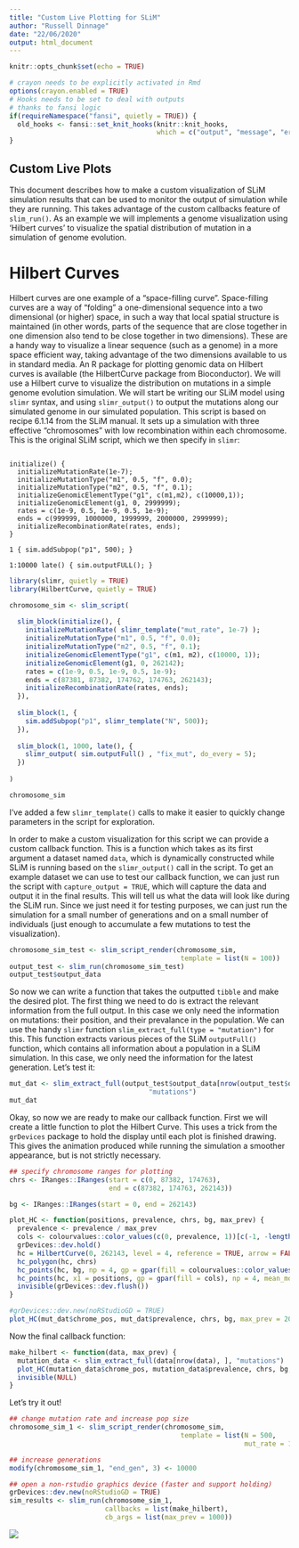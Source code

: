 ```yaml
---
title: "Custom Live Plotting for SLiM"
author: "Russell Dinnage"
date: "22/06/2020"
output: html_document
---
```


```r
knitr::opts_chunk$set(echo = TRUE)
```

```r
# crayon needs to be explicitly activated in Rmd
options(crayon.enabled = TRUE)
# Hooks needs to be set to deal with outputs
# thanks to fansi logic
if(requireNamespace("fansi", quietly = TRUE)) {
  old_hooks <- fansi::set_knit_hooks(knitr::knit_hooks, 
                                     which = c("output", "message", "error"))
}
```

## Custom Live Plots

This document describes how to make a custom visualization of SLiM simulation results that can be used to monitor the output of simulation while they are running. This takes advantage of the custom callbacks feature of `slim_run()`. As an example we will implements a genome visualization using 'Hilbert  curves' to visualize the spatial distribution of mutation in a simulation of genome evolution.

# Hilbert Curves

Hilbert curves are one example of a "space-filling curve". Space-filling curves are a way of "folding" a one-dimensional sequence into a two dimensional (or higher) space, in such a way that local spatial structure is maintained (in other words, parts of the sequence that are close together in one dimension also tend to be close together in two dimensions). These are a handy way to visualize a linear sequence (such as a genome) in a more space efficient way, taking advantage of the two dimensions available to us in standard media. An R package for plotting genomic data on Hilbert curves is available (the HilbertCurve package from Bioconductor). We will use a Hilbert curve to visualize the distribution on mutations in a simple genome evolution simulation. We will start be writing our SLiM model using `slimr` syntax, and using `slimr_output()` to output the mutations along our simulated genome in our simulated population. This script is based on recipe 6.1.14 from the SLiM manual. It sets up a simulation with three effective "chromosomes" with low recombination within each chromosome. This is the original SLiM script, which we then specify in `slimr`:

```

initialize() {
  initializeMutationRate(1e-7);
  initializeMutationType("m1", 0.5, "f", 0.0);
  initializeMutationType("m2", 0.5, "f", 0.1);
  initializeGenomicElementType("g1", c(m1,m2), c(10000,1));
  initializeGenomicElement(g1, 0, 2999999);
  rates = c(1e-9, 0.5, 1e-9, 0.5, 1e-9);
  ends = c(999999, 1000000, 1999999, 2000000, 2999999);
  initializeRecombinationRate(rates, ends);
}

1 { sim.addSubpop("p1", 500); }

1:10000 late() { sim.outputFULL(); }

```

```r
library(slimr, quietly = TRUE)
library(HilbertCurve, quietly = TRUE)
```

```r

chromosome_sim <- slim_script(
  
  slim_block(initialize(), {
    initializeMutationRate( slimr_template("mut_rate", 1e-7) );
    initializeMutationType("m1", 0.5, "f", 0.0);
    initializeMutationType("m2", 0.5, "f", 0.1);
    initializeGenomicElementType("g1", c(m1, m2), c(10000, 1));
    initializeGenomicElement(g1, 0, 262142);
    rates = c(1e-9, 0.5, 1e-9, 0.5, 1e-9);
    ends = c(87381, 87382, 174762, 174763, 262143);
    initializeRecombinationRate(rates, ends);
  }),
  
  slim_block(1, {
    sim.addSubpop("p1", slimr_template("N", 500));
  }),
  
  slim_block(1, 1000, late(), {
    slimr_output( sim.outputFull() , "fix_mut", do_every = 5);
  })
  
)

chromosome_sim

```

I've added a few `slimr_template()` calls to make it easier to quickly change parameters in the script for exploration.

In order to make a custom visualization for this script we can provide a custom callback function. This is a function which takes as its first argument a dataset named `data`, which is dynamically constructed while SLiM is running based on the `slimr_output()` call in the script. To get an example dataset we can use to test our callback function, we can just run the script with `capture_output = TRUE`, which will capture the data and output it in the final results. This will tell us what the data will look like during the SLiM run. Since we just need it for testing purposes, we can just run the simulation for a small number of generations and on a small number of individuals (just enough to accumulate a few mutations to test the visualization).

```r
chromosome_sim_test <- slim_script_render(chromosome_sim,
                                           template = list(N = 100))
output_test <- slim_run(chromosome_sim_test)
output_test$output_data
```

So now we can write a function that takes the outputted `tibble` and make the desired plot. The first thing we need to do is extract the relevant information from the full output. In this case we only need the information on mutations: their position, and their prevalance in the population. We can use the handy `slimr` function `slim_extract_full(type = "mutation")` for this. This function extracts various pieces of the SLiM `outputFull()` function, which contains all information about a population in a SLiM simulation. In this case, we only need the information for the latest generation. Let's test it:

```r
mut_dat <- slim_extract_full(output_test$output_data[nrow(output_test$output_data), ],
                                   "mutations")
mut_dat
```

Okay, so now we are ready to make our callback function. First we will create a little function to plot the Hilbert Curve. This uses a trick from the `grDevices` package to hold the display until each plot is finished drawing. This gives the animation produced while running the simulation a smoother appearance, but is not strictly necessary.

```r
## specify chromosome ranges for plotting
chrs <- IRanges::IRanges(start = c(0, 87382, 174763),
                         end = c(87382, 174763, 262143))

bg <- IRanges::IRanges(start = 0, end = 262143)

plot_HC <- function(positions, prevalence, chrs, bg, max_prev) {
  prevalence <- prevalence / max_prev
  cols <- colourvalues::color_values(c(0, prevalence, 1))[c(-1, -length(prevalence))]
  grDevices::dev.hold()
  hc = HilbertCurve(0, 262143, level = 4, reference = TRUE, arrow = FALSE)
  hc_polygon(hc, chrs)
  hc_points(hc, bg, np = 4, gp = gpar(fill = colourvalues::color_values(0)))
  hc_points(hc, x1 = positions, gp = gpar(fill = cols), np = 4, mean_mode = "weighted")
  invisible(grDevices::dev.flush())
}

#grDevices::dev.new(noRStudioGD = TRUE)
plot_HC(mut_dat$chrome_pos, mut_dat$prevalence, chrs, bg, max_prev = 200)

```

Now the final callback function:

```r
make_hilbert <- function(data, max_prev) {
  mutation_data <- slim_extract_full(data[nrow(data), ], "mutations")
  plot_HC(mutation_data$chrome_pos, mutation_data$prevalence, chrs, bg, max_prev)
  invisible(NULL)
}
```

Let's try it out!

```r
## change mutation rate and increase pop size
chromosome_sim_1 <- slim_script_render(chromosome_sim,
                                           template = list(N = 500,
                                                           mut_rate = 1e-6))

## increase generations
modify(chromosome_sim_1, "end_gen", 3) <- 10000

## open a non-rstudio graphics device (faster and support holding)
grDevices::dev.new(noRStudioGD = TRUE)
sim_results <- slim_run(chromosome_sim_1, 
                        callbacks = list(make_hilbert), 
                        cb_args = list(max_prev = 1000))

```

![](figures/HC_callback_vis_demo.gif)
